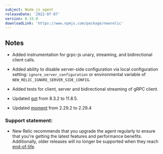 ```yaml
---
subject: Node.js agent
releaseDate: '2022-07-07'
version: 8.15.0
downloadLink: 'https://www.npmjs.com/package/newrelic'
---
```


## Notes

* Added instrumentation for grpc-js unary, streaming, and bidirectional client calls. 

* Added ability to disable server-side configuration via local configuration setting: `ignore_server_configuration` or environmental variable of `NEW_RELIC_IGNORE_SERVER_SIDE_CONFIG`.

* Added tests for client, server and bidirectional streaming of gRPC client.

* Updated [got](https://github.com/sindresorhus/got) from 8.3.2 to 11.8.5.

* Updated [moment](https://github.com/moment/moment) from 2.29.2 to 2.29.4


### Support statement:

* New Relic recommends that you upgrade the agent regularly to ensure that you're getting the latest features and performance benefits. Additionally, older releases will no longer be supported when they reach [end-of-life](/docs/using-new-relic/cross-product-functions/install-configure/notification-changes-new-relic-saas-features-distributed-software).
